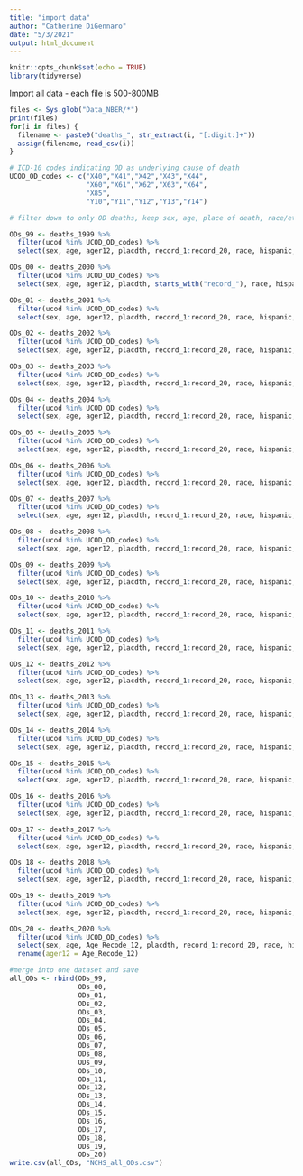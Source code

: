 ```yaml
---
title: "import data"
author: "Catherine DiGennaro"
date: "5/3/2021"
output: html_document
---
```


```r
knitr::opts_chunk$set(echo = TRUE)
library(tidyverse)
```

Import all data - each file is 500-800MB
```r
files <- Sys.glob("Data_NBER/*")
print(files)
for(i in files) {
  filename <- paste0("deaths_", str_extract(i, "[:digit:]+"))
  assign(filename, read_csv(i))
}
```

```r
# ICD-10 codes indicating OD as underlying cause of death
UCOD_OD_codes <- c("X40","X41","X42","X43","X44",
                   "X60","X61","X62","X63","X64",
                   "X85",
                   "Y10","Y11","Y12","Y13","Y14")

# filter down to only OD deaths, keep sex, age, place of death, race/ethnicity, year, and all assigned ICD-10 codes

ODs_99 <- deaths_1999 %>% 
  filter(ucod %in% UCOD_OD_codes) %>% 
  select(sex, age, ager12, placdth, record_1:record_20, race, hispanic, year)

ODs_00 <- deaths_2000 %>% 
  filter(ucod %in% UCOD_OD_codes) %>% 
  select(sex, age, ager12, placdth, starts_with("record_"), race, hispanic, year)

ODs_01 <- deaths_2001 %>% 
  filter(ucod %in% UCOD_OD_codes) %>% 
  select(sex, age, ager12, placdth, record_1:record_20, race, hispanic, year)

ODs_02 <- deaths_2002 %>% 
  filter(ucod %in% UCOD_OD_codes) %>% 
  select(sex, age, ager12, placdth, record_1:record_20, race, hispanic, year)

ODs_03 <- deaths_2003 %>% 
  filter(ucod %in% UCOD_OD_codes) %>% 
  select(sex, age, ager12, placdth, record_1:record_20, race, hispanic, year)

ODs_04 <- deaths_2004 %>% 
  filter(ucod %in% UCOD_OD_codes) %>% 
  select(sex, age, ager12, placdth, record_1:record_20, race, hispanic, year)

ODs_05 <- deaths_2005 %>% 
  filter(ucod %in% UCOD_OD_codes) %>% 
  select(sex, age, ager12, placdth, record_1:record_20, race, hispanic, year)

ODs_06 <- deaths_2006 %>% 
  filter(ucod %in% UCOD_OD_codes) %>% 
  select(sex, age, ager12, placdth, record_1:record_20, race, hispanic, year)

ODs_07 <- deaths_2007 %>% 
  filter(ucod %in% UCOD_OD_codes) %>% 
  select(sex, age, ager12, placdth, record_1:record_20, race, hispanic, year)

ODs_08 <- deaths_2008 %>% 
  filter(ucod %in% UCOD_OD_codes) %>% 
  select(sex, age, ager12, placdth, record_1:record_20, race, hispanic, year)

ODs_09 <- deaths_2009 %>% 
  filter(ucod %in% UCOD_OD_codes) %>% 
  select(sex, age, ager12, placdth, record_1:record_20, race, hispanic, year)

ODs_10 <- deaths_2010 %>% 
  filter(ucod %in% UCOD_OD_codes) %>% 
  select(sex, age, ager12, placdth, record_1:record_20, race, hispanic, year)

ODs_11 <- deaths_2011 %>% 
  filter(ucod %in% UCOD_OD_codes) %>% 
  select(sex, age, ager12, placdth, record_1:record_20, race, hispanic, year)

ODs_12 <- deaths_2012 %>% 
  filter(ucod %in% UCOD_OD_codes) %>% 
  select(sex, age, ager12, placdth, record_1:record_20, race, hispanic, year)

ODs_13 <- deaths_2013 %>% 
  filter(ucod %in% UCOD_OD_codes) %>% 
  select(sex, age, ager12, placdth, record_1:record_20, race, hispanic, year)

ODs_14 <- deaths_2014 %>% 
  filter(ucod %in% UCOD_OD_codes) %>% 
  select(sex, age, ager12, placdth, record_1:record_20, race, hispanic, year)

ODs_15 <- deaths_2015 %>% 
  filter(ucod %in% UCOD_OD_codes) %>% 
  select(sex, age, ager12, placdth, record_1:record_20, race, hispanic, year)

ODs_16 <- deaths_2016 %>% 
  filter(ucod %in% UCOD_OD_codes) %>% 
  select(sex, age, ager12, placdth, record_1:record_20, race, hispanic, year)

ODs_17 <- deaths_2017 %>% 
  filter(ucod %in% UCOD_OD_codes) %>% 
  select(sex, age, ager12, placdth, record_1:record_20, race, hispanic, year)

ODs_18 <- deaths_2018 %>% 
  filter(ucod %in% UCOD_OD_codes) %>% 
  select(sex, age, ager12, placdth, record_1:record_20, race, hispanic, year)

ODs_19 <- deaths_2019 %>% 
  filter(ucod %in% UCOD_OD_codes) %>% 
  select(sex, age, ager12, placdth, record_1:record_20, race, hispanic, year)

ODs_20 <- deaths_2020 %>% 
  filter(ucod %in% UCOD_OD_codes) %>% 
  select(sex, age, Age_Recode_12, placdth, record_1:record_20, race, hispanic, year) %>% 
  rename(ager12 = Age_Recode_12)
```

```r
#merge into one dataset and save
all_ODs <- rbind(ODs_99,
                 ODs_00,
                 ODs_01,
                 ODs_02,
                 ODs_03,
                 ODs_04,
                 ODs_05,
                 ODs_06,
                 ODs_07,
                 ODs_08,
                 ODs_09,
                 ODs_10,
                 ODs_11,
                 ODs_12,
                 ODs_13,
                 ODs_14,
                 ODs_15,
                 ODs_16,
                 ODs_17,
                 ODs_18,
                 ODs_19,
                 ODs_20) 
write.csv(all_ODs, "NCHS_all_ODs.csv")
```

